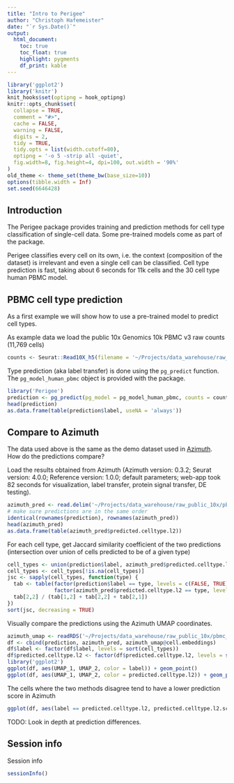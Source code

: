 ```yaml
---
title: "Intro to Perigee"
author: "Christoph Hafemeister"
date: "`r Sys.Date()`"
output: 
  html_document:
    toc: true
    toc_float: true
    highlight: pygments
    df_print: kable
---
```


```r
library('ggplot2')
library('knitr')
knit_hooks$set(optipng = hook_optipng)
knitr::opts_chunk$set(
  collapse = TRUE,
  comment = "#>",
  cache = FALSE,
  warning = FALSE,
  digits = 2,
  tidy = TRUE,
  tidy.opts = list(width.cutoff=80),
  optipng = '-o 5 -strip all -quiet',
  fig.width=8, fig.height=4, dpi=100, out.width = '90%'
)
old_theme <- theme_set(theme_bw(base_size=10))
options(tibble.width = Inf)
set.seed(6646428)
```

## Introduction

The Perigee package provides training and prediction methods for cell type classification of single-cell data. Some pre-trained models come as part of the package.

Perigee classifies every cell on its own, i.e. the context (composition of the dataset) is irrelevant and even a single cell can be classified. Cell type prediction is fast, taking about 6 seconds for 11k cells and the 30 cell type human PBMC model.

## PBMC cell type prediction

As a first example we will show how to use a pre-trained model to predict cell types.

As example data we load the public 10x Genomics 10k PBMC v3 raw counts (11,769 cells)
```r
counts <- Seurat::Read10X_h5(filename = '~/Projects/data_warehouse/raw_public_10x/pbmc_10k_v3_filtered_feature_bc_matrix.h5')
```

Type prediction (aka label transfer) is done using the `pg_predict` function. The `pg_model_human_pbmc` object is provided with the package.
```r
library('Perigee')
prediction <- pg_predict(pg_model = pg_model_human_pbmc, counts = counts)
head(prediction)
as.data.frame(table(prediction$label, useNA = 'always'))
```

## Compare to Azimuth

The data used above is the same as the demo dataset used in [Azimuth](https://app.azimuth.hubmapconsortium.org/app/human-pbmc). How do the predictions compare? 

Load the results obtained from Azimuth (Azimuth version: 0.3.2; Seurat version: 4.0.0; Reference version: 1.0.0; default parameters; web-app took 82 seconds for visualization, label transfer, protein signal transfer, DE testing).
```r
azimuth_pred <- read.delim('~/Projects/data_warehouse/raw_public_10x/pbmc_10k_v3_azimuth_pred.tsv', row.names = 1)
# make sure predictions are in the same order
identical(rownames(prediction), rownames(azimuth_pred))
head(azimuth_pred)
as.data.frame(table(azimuth_pred$predicted.celltype.l2))
```

For each cell type, get Jaccard similarity coefficient of the two predictions (intersection over union of cells predicted to be of a given type)
```r
cell_types <- union(prediction$label, azimuth_pred$predicted.celltype.l2)
cell_types <- cell_types[!is.na(cell_types)]
jsc <- sapply(cell_types, function(type) {
  tab <- table(factor(prediction$label == type, levels = c(FALSE, TRUE)),
               factor(azimuth_pred$predicted.celltype.l2 == type, levels = c(FALSE, TRUE)))
  tab[2,2] / (tab[1,2] + tab[2,2] + tab[2,1])
})
sort(jsc, decreasing = TRUE)
```

Visually compare the predictions using the Azimuth UMAP coordinates.
```r
azimuth_umap <- readRDS('~/Projects/data_warehouse/raw_public_10x/pbmc_10k_v3_azimuth_umap.Rds')
df <- cbind(prediction, azimuth_pred, azimuth_umap@cell.embeddings)
df$label <- factor(df$label, levels = sort(cell_types))
df$predicted.celltype.l2 <- factor(df$predicted.celltype.l2, levels = sort(cell_types))
library('ggplot2')
ggplot(df, aes(UMAP_1, UMAP_2, color = label)) + geom_point()
ggplot(df, aes(UMAP_1, UMAP_2, color = predicted.celltype.l2)) + geom_point()
```

The cells where the two methods disagree tend to have a lower prediction score in Azimuth
```r
ggplot(df, aes(label == predicted.celltype.l2, predicted.celltype.l2.score)) + geom_violin()
```

TODO: Look in depth at prediction differences.


## Session info 

Session info
```r
sessionInfo()
```
